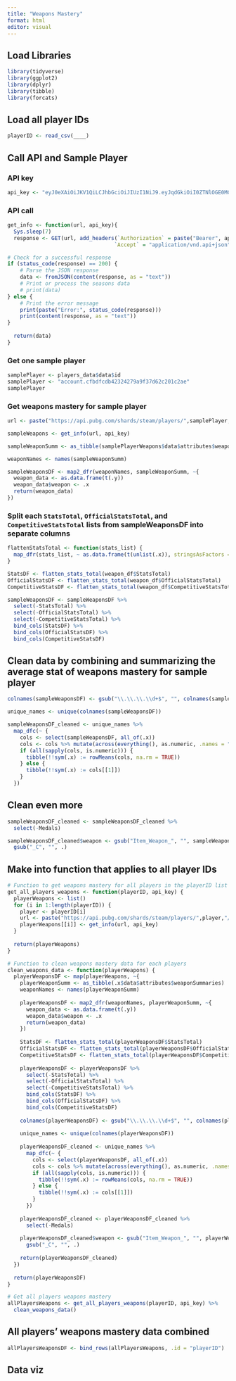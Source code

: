 ```yaml
---
title: "Weapons Mastery"
format: html
editor: visual
---
```


## Load Libraries

```r
library(tidyverse)
library(ggplot2)
library(dplyr)
library(tibble)
library(forcats)
```

## Load all player IDs

```r
playerID <- read_csv(____)
```

## Call API and Sample Player
### API key
```r
api_key <- "eyJ0eXAiOiJKV1QiLCJhbGciOiJIUzI1NiJ9.eyJqdGkiOiI0ZTNlOGE0MC03N2IxLTAxM2QtNWRjNy0xYWNkNDhkZWFmNTAiLCJpc3MiOiJnYW1lbG9ja2VyIiwiaWF0IjoxNzMwMTU3Njk4LCJwdWIiOiJibHVlaG9sZSIsInRpdGxlIjoicHViZyIsImFwcCI6InN0YXQyMTIifQ.T8ZFS6OssVUPJRwU8I-l5-tokA3TZGCov7NnYNPOnP8"
```

### API call
```r
get_info <- function(url, api_key){
  Sys.sleep(7)
  response <- GET(url, add_headers(`Authorization` = paste("Bearer", api_key),
                                  `Accept` = "application/vnd.api+json"))

# Check for a successful response
if (status_code(response) == 200) {
    # Parse the JSON response
    data <- fromJSON(content(response, as = "text"))
    # Print or process the seasons data
    # print(data)
} else {
    # Print the error message
    print(paste("Error:", status_code(response)))
    print(content(response, as = "text"))
}
  
  return(data)
}
```

### Get one sample player
```r
samplePlayer <- players_data$data$id
samplePlayer <- "account.cfbdfcdb42324279a9f37d62c201c2ae"
samplePlayer
```

### Get weapons mastery for sample player
```r
url <- paste("https://api.pubg.com/shards/steam/players/",samplePlayer,"/weapon_mastery", sep = "")

sampleWeapons <- get_info(url, api_key)
```
```r
sampleWeaponSumm <- as_tibble(samplePlayerWeapons$data$attributes$weaponSummaries)

weaponNames <- names(sampleWeaponSumm)

sampleWeaponsDF <- map2_dfr(weaponNames, sampleWeaponSumm, ~{
  weapon_data <- as.data.frame(t(.y))
  weapon_data$weapon <- .x
  return(weapon_data)
})
```

### Split each `StatsTotal`, `OfficialStatsTotal`, and `CompetitiveStatsTotal` lists from sampleWeaponsDF into separate columns
```r
flattenStatsTotal <- function(stats_list) {
  map_dfr(stats_list, ~ as.data.frame(t(unlist(.x)), stringsAsFactors = FALSE))
}

StatsDF <- flatten_stats_total(weapon_df$StatsTotal)
OfficialStatsDF <- flatten_stats_total(weapon_df$OfficialStatsTotal)
CompetitiveStatsDF <- flatten_stats_total(weapon_df$CompetitiveStatsTotal)

sampleWeaponsDF <- sampleWeaponsDF %>%
  select(-StatsTotal) %>%
  select(-OfficialStatsTotal) %>%
  select(-CompetitiveStatsTotal) %>%
  bind_cols(StatsDF) %>%
  bind_cols(OfficialStatsDF) %>%
  bind_cols(CompetitiveStatsDF)
```

## Clean data by combining and summarizing the average stat of weapons mastery for sample player
```r
colnames(sampleWeaponsDF) <- gsub("\\.\\.\\.\\d+$", "", colnames(sampleWeaponsDF))

unique_names <- unique(colnames(sampleWeaponsDF))

sampleWeaponsDF_cleaned <- unique_names %>%
  map_dfc(~ {
    cols <- select(sampleWeaponsDF, all_of(.x))
    cols <- cols %>% mutate(across(everything(), as.numeric, .names = "converted_{.col}")) 
    if (all(sapply(cols, is.numeric))) {
      tibble(!!sym(.x) := rowMeans(cols, na.rm = TRUE))
    } else {
      tibble(!!sym(.x) := cols[[1]])
    }
  })
```

## Clean even more
```r
sampleWeaponsDF_cleaned <- sampleWeaponsDF_cleaned %>%
  select(-Medals)

sampleWeaponsDF_cleaned$weapon <- gsub("Item_Weapon_", "", sampleWeaponsDF_cleaned$weapon) %>%
  gsub("_C", "", .)
```

## Make into function that applies to all player IDs
```r
# Function to get weapons mastery for all players in the playerID list
get_all_players_weapons <- function(playerID, api_key) {
  playerWeapons <- list()
  for (i in 1:length(playerID)) {
    player <- playerID[i]
    url <- paste("https://api.pubg.com/shards/steam/players/",player,"/weapon_mastery", sep = "")
    playerWeapons[[i]] <- get_info(url, api_key)
  }
  
  return(playerWeapons)
}

# Function to clean weapons mastery data for each players
clean_weapons_data <- function(playerWeapons) {
  playerWeaponsDF <- map(playerWeapons, ~{
    playerWeaponSumm <- as_tibble(.x$data$attributes$weaponSummaries)
    weaponNames <- names(playerWeaponSumm)
    
    playerWeaponsDF <- map2_dfr(weaponNames, playerWeaponSumm, ~{
      weapon_data <- as.data.frame(t(.y))
      weapon_data$weapon <- .x
      return(weapon_data)
    })
    
    StatsDF <- flatten_stats_total(playerWeaponsDF$StatsTotal)
    OfficialStatsDF <- flatten_stats_total(playerWeaponsDF$OfficialStatsTotal)
    CompetitiveStatsDF <- flatten_stats_total(playerWeaponsDF$CompetitiveStatsTotal)
    
    playerWeaponsDF <- playerWeaponsDF %>%
      select(-StatsTotal) %>%
      select(-OfficialStatsTotal) %>%
      select(-CompetitiveStatsTotal) %>%
      bind_cols(StatsDF) %>%
      bind_cols(OfficialStatsDF) %>%
      bind_cols(CompetitiveStatsDF)
    
    colnames(playerWeaponsDF) <- gsub("\\.\\.\\.\\d+$", "", colnames(playerWeaponsDF))
    
    unique_names <- unique(colnames(playerWeaponsDF))
    
    playerWeaponsDF_cleaned <- unique_names %>%
      map_dfc(~ {
        cols <- select(playerWeaponsDF, all_of(.x))
        cols <- cols %>% mutate(across(everything(), as.numeric, .names = "converted_{.col}")) 
        if (all(sapply(cols, is.numeric))) {
          tibble(!!sym(.x) := rowMeans(cols, na.rm = TRUE))
        } else {
          tibble(!!sym(.x) := cols[[1]])
        }
      })
    
    playerWeaponsDF_cleaned <- playerWeaponsDF_cleaned %>%
      select(-Medals)
    
    playerWeaponsDF_cleaned$weapon <- gsub("Item_Weapon_", "", playerWeaponsDF_cleaned$weapon) %>%
      gsub("_C", "", .)
    
    return(playerWeaponsDF_cleaned)
  })
  
  return(playerWeaponsDF)
}

# Get all players weapons mastery
allPlayersWeapons <- get_all_players_weapons(playerID, api_key) %>%
  clean_weapons_data()
```

## All players' weapons mastery data combined
```r
allPlayersWeaponsDF <- bind_rows(allPlayersWeapons, .id = "playerID")
```

## Data viz
```r

```

